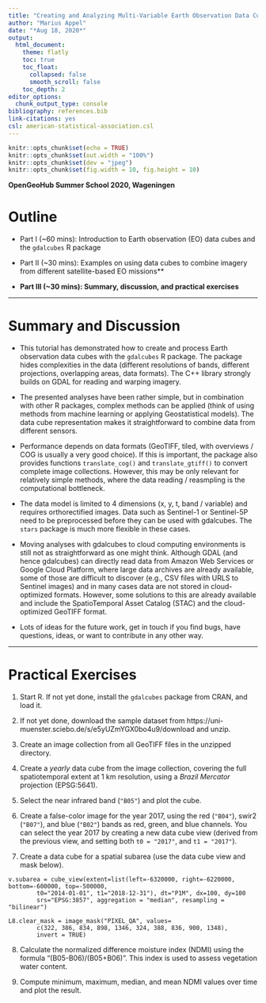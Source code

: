 ```yaml
---
title: "Creating and Analyzing Multi-Variable Earth Observation Data Cubes in R"
author: "Marius Appel"
date: "*Aug 18, 2020*"
output: 
  html_document:
    theme: flatly
    toc: true
    toc_float:  
      collapsed: false
      smooth_scroll: false
    toc_depth: 2
editor_options: 
  chunk_output_type: console
bibliography: references.bib
link-citations: yes
csl: american-statistical-association.csl
---
```


```r
knitr::opts_chunk$set(echo = TRUE)
knitr::opts_chunk$set(out.width = "100%")
knitr::opts_chunk$set(dev = "jpeg")
knitr::opts_chunk$set(fig.width = 10, fig.height = 10)
```

**OpenGeoHub Summer School 2020, Wageningen**



# Outline


- Part I (~60 mins): Introduction to Earth observation (EO) data cubes and the `gdalcubes` R package

- Part II (~30 mins): Examples on using data cubes to combine imagery from different satellite-based EO missions**

- **Part III (~30 mins): Summary, discussion, and practical exercises**



-------------------------------------------------------------------------------------------------------------------



# Summary and Discussion

- This tutorial has demonstrated how to create and process Earth observation data cubes with the `gdalcubes` R package. The package hides complexities in the data (different resolutions of bands, different projections, overlapping areas, data formats). The C++ library strongly builds on GDAL for reading and warping imagery. 

- The presented analyses have been rather simple, but in combination with other R packages, complex methods can be applied (think of using methods from machine learning or applying Geostatistical models). The data cube representation makes it straightforward to combine data from different sensors.

- Performance depends on data formats (GeoTIFF, tiled, with overviews / COG is usually a very good choice). If this is important, the package also provides functions `translate_cog()` and `translate_gtiff()` to convert complete image collections. However, this may be only relevant for relatively simple methods, where the data reading / reasmpling is the computational bottleneck.

- The data model is limited to 4 dimensions (x, y, t, band / variable) and requires orthorectified images. Data such as Sentinel-1 or Sentinel-5P need to be preprocessed before they can be used with gdalcubes. The `stars` package is much more flexible in these cases. 

- Moving analyses with gdalcubes to cloud computing environments is still not as straightforward as one might think. Although GDAL (and hence gdalcubes) can directly read data from Amazon Web Services or Google Cloud Platform, where large data archives are already available,  some of those are difficult to discover (e.g., CSV files with URLS to Sentinel images) and in many cases data are not stored in cloud-optimized formats. However, some solutions to this are already available and include the SpatioTemporal Asset Catalog (STAC) and the cloud-optimized GeoTIFF format.

- Lots of ideas for the future work, get in touch if you find bugs, have questions, ideas, or want to contribute in any other way. 



------------------------------------------------------------------------------------------------------------------


# Practical Exercises




1. Start R. If not yet done, install the `gdalcubes` package from CRAN, and load it.

2. If not yet done, download the sample dataset from https://uni-muenster.sciebo.de/s/e5yUZmYGX0bo4u9/download and unzip.

3. Create an image collection from all GeoTIFF files in the unzipped directory.

4. Create a *yearly* data cube from the image collection, covering the full spatiotemporal extent at 1 km resolution, using a *Brazil Mercator* projection (EPSG:5641).

5. Select the near infrared band (`"B05"`) and plot the cube.

6. Create a false-color image for the year 2017, using the red (`"B04"`), swir2 (`"B07"`), and blue (`"B02"`) bands as red, green, and blue channels.  You can select the year 2017 by creating a new data cube view (derived from the previous view, and setting both `t0 = "2017"`, and `t1 = "2017"`).



7. Create a data cube for a spatial subarea (use the data cube view and mask below).
```
v.subarea = cube_view(extent=list(left=-6320000, right=-6220000, bottom=-600000, top=-500000, 
        t0="2014-01-01", t1="2018-12-31"), dt="P1M", dx=100, dy=100
        srs="EPSG:3857", aggregation = "median", resampling = "bilinear")
                      
L8.clear_mask = image_mask("PIXEL_QA", values=
        c(322, 386, 834, 898, 1346, 324, 388, 836, 900, 1348), 
        invert = TRUE)
```

8. Calculate the normalized difference moisture index (NDMI) using the formula "(B05-B06)/(B05+B06)". This index is used to assess vegetation water content. 


9. Compute minimum, maximum, median, and mean NDMI values over time and plot the result.



